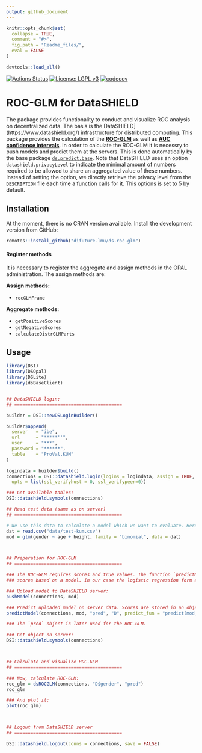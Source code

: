 ```yaml
---
output: github_document
---
```


<!-- README.md is generated from README.Rmd. Please edit that file -->

```r
knitr::opts_chunk$set(
  collapse = TRUE,
  comment = "#>",
  fig.path = "Readme_files/",
  eval = FALSE
)

devtools::load_all()
```

[![Actions Status](https://github.com/difuture-lmu/ds.roc.glm/workflows/R-CMD-check/badge.svg)](https://github.com/difuture-lmu/ds.roc.glm/actions) [![License: LGPL v3](https://img.shields.io/badge/License-LGPL%20v3-blue.svg)](https://www.gnu.org/licenses/lgpl-3.0) [![codecov](https://codecov.io/gh/difuture-lmu/ds.roc.glm/branch/master/graph/badge.svg?token=E8AZRM6XJX)](https://codecov.io/gh/difuture-lmu/ds.roc.glm)

# ROC-GLM for DataSHIELD

The package provides functionality to conduct and visualize ROC analysis on decentralized data. The basis is the DataSHIELD](https://www.datashield.org/) infrastructure for distributed computing. This package provides the calculation of the [__ROC-GLM__](https://www.jstor.org/stable/2676973?seq=1) as well as [__AUC confidence intervals__](https://www.jstor.org/stable/2531595?seq=1). In order to calculate the ROC-GLM it is necessry to push models and predict them at the servers. This is done automatically by the base package [`ds.predict.base`](https://github.com/difuture-lmu/ds.predict.base). Note that DataSHIELD uses an option `datashield.privacyLevel` to indicate the minimal amount of numbers required to be allowed to share an aggregated value of these numbers. Instead of setting the option, we directly retrieve the privacy level from the [`DESCRIPTION`](https://github.com/difuture-lmu/ds.calibration/blob/master/DESCRIPTION) file each time a function calls for it. This options is set to 5 by default.

## Installation

At the moment, there is no CRAN version available. Install the development version from GitHub:

```r
remotes::install_github("difuture-lmu/ds.roc.glm")
```

#### Register methods

It is necessary to register the aggregate and assign methods in the OPAL administration. The assign methods are:

__Assign methods:__

- `rocGLMFrame`

__Aggregate methods:__

- `getPositiveScores`
- `getNegativeScores`
- `calculateDistrGLMParts`

## Usage

```r
library(DSI)
library(DSOpal)
library(DSLite)
library(dsBaseClient)


## DataSHIELD login:
## ========================================

builder = DSI::newDSLoginBuilder()

builder$append(
  server   = "ibe",
  url      = "*****''",
  user     = "***",
  password = "******",
  table    = "ProVal.KUM"
)

logindata = builder$build()
connections = DSI::datashield.login(logins = logindata, assign = TRUE, symbol = "D",
  opts = list(ssl_verifyhost = 0, ssl_verifypeer=0))

### Get available tables:
DSI::datashield.symbols(connections)

## Read test data (same as on server)
## ========================================

# We use this data to calculate a model which we want to evaluate. Here a simple logistic regression:
dat = read.csv("data/test-kum.csv")
mod = glm(gender ~ age + height, family = "binomial", data = dat)



## Preperation for ROC-GLM
## ========================================

### The ROC-GLM requires scores and true values. The function `predictModel` calculates the
### scores based on a model. In our case the logistic regression form above.

### Upload model to DataSHIELD server:
pushModel(connections, mod)

### Predict uploaded model on server data. Scores are stored in an object called `pred`:
predictModel(connections, mod, "pred", "D", predict_fun = "predict(mod, newdata = D, type = 'response')")

### The `pred` object is later used for the ROC-GLM.

### Get object on server:
DSI::datashield.symbols(connections)



## Calculate and visualize ROC-GLM
## ========================================

### Now, calculate ROC-GLM:
roc_glm = dsROCGLM(connections, "D$gender", "pred")
roc_glm

### And plot it:
plot(roc_glm)



## Logout from DataSHIELD server
## ========================================

DSI::datashield.logout(conns = connections, save = FALSE)
```

